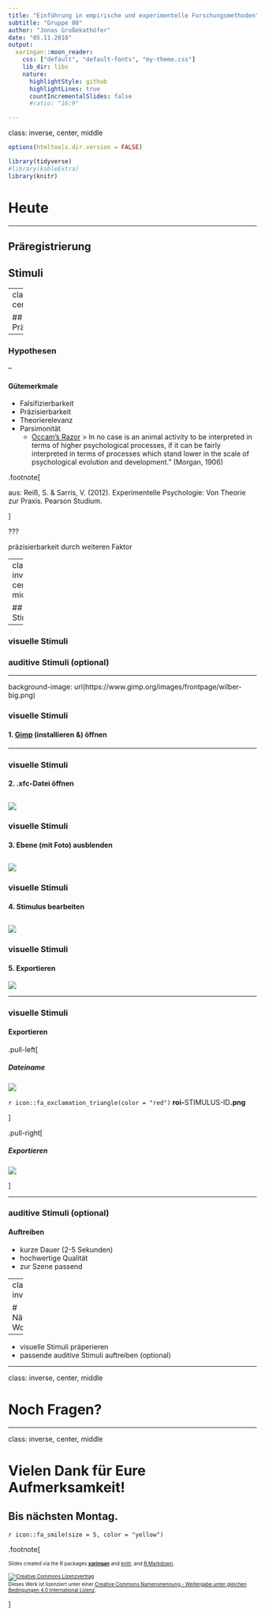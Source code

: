 ```yaml
---
title: "Einführung in empirische und experimentelle Forschungsmethoden"
subtitle: "Gruppe 08"
author: "Jonas Großekathöfer"
date: "05.11.2018"
output:
  xaringan::moon_reader:
    css: ["default", "default-fonts", "my-theme.css"]
    lib_dir: libs
    nature:
      highlightStyle: github
      highlightLines: true
      countIncrementalSlides: false
      #ratio: "16:9"

---
```

class: inverse, center, middle

```r
options(htmltools.dir.version = FALSE)

library(tidyverse)
#library(kableExtra)
library(knitr)

```

# Heute
 --- 

## Präregistrierung

## Stimuli

---
class: inverse, center, middle

## Präregistrierung

---

### Hypothesen

--

#### Gütemerkmale

+   Falsifizierbarkeit
+   Präzisierbarkeit
+   Theorierelevanz
+   Parsimonität
    +   [Occam's Razor](https://de.wikipedia.org/wiki/Ockhams_Rasiermesser)
    > In no case is an animal activity to be interpreted in terms of higher psychological processes, if it can be fairly interpreted in terms of processes which stand lower in the scale of psychological evolution and development.” (Morgan, 1906)


.footnote[

aus: Reiß, S. & Sarris, V. (2012). Experimentelle Psychologie: Von Theorie zur Praxis. Pearson Studium.

]

???

präzisierbarkeit durch weiteren Faktor

---
class: inverse, center, middle

## Stimuli

---

### visuelle Stimuli

### auditive Stimuli (optional)

---

background-image: url(https://www.gimp.org/images/frontpage/wilber-big.png)

### visuelle Stimuli

#### 1.  [Gimp](https://www.gimp.org/) (installieren &) öffnen

---

### visuelle Stimuli

#### 2. .xfc-Datei öffnen

![](img/04-01_open-img.png)
---

### visuelle Stimuli

#### 3. Ebene (mit Foto) ausblenden

![](img/04-02_ebene_ausblenden.png)
---

### visuelle Stimuli

#### 4. Stimulus bearbeiten

![](img/04-03_farbe-zauber-fill.png)
---

### visuelle Stimuli

#### 5. Exportieren

![](img/04-04_export.png)

---

### visuelle Stimuli

#### Exportieren

.pull-left[

##### Dateiname  

![](img/04-04_export-dia1.png)

`r icon::fa_exclamation_triangle(color = "red")` **roi-**STIMULUS-ID**.png**

]

.pull-right[

##### Exportieren

![](img/04-04_export-dia2.png)

]

---

### auditive Stimuli (optional)

#### Auftreiben

+   kurze Dauer (2-5 Sekunden)
+   hochwertige Qualität
+   zur Szene passend

---
class: inverse

# Nächste Woche

 ---
 
+   visuelle Stimuli präperieren
+   passende auditive Stimuli auftreiben (optional)

---

class: inverse, center, middle

# Noch Fragen?

---

class: inverse, center, middle

# Vielen Dank für Eure Aufmerksamkeit!

## Bis nächsten Montag.

`r icon::fa_smile(size = 5, color = "yellow")`


.footnote[

<font size="-2">Slides created via the R packages [**xaringan**](https://github.com/yihui/xaringan) and [knitr](http://yihui.name/knitr), and [R Markdown](https://rmarkdown.rstudio.com).

<a rel="license" href="http://creativecommons.org/licenses/by-sa/4.0/"><img alt="Creative Commons Lizenzvertrag" style="border-width:0" src="https://i.creativecommons.org/l/by-sa/4.0/88x31.png" /></a><br />Dieses Werk ist lizenziert unter einer <a rel="license" href="http://creativecommons.org/licenses/by-sa/4.0/">Creative Commons Namensnennung - Weitergabe unter gleichen Bedingungen 4.0 International Lizenz</a>.</font size>

]